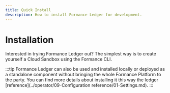 ```yaml
---
title: Quick Install
description: How to install Formance Ledger for development.
---
```


# Installation

Interested in trying Formance Ledger out? The simplest way is to create yourself a Cloud Sandbox using the Formance CLI.

:::tip
Formance Ledger can also be used and installed locally or deployed as a standalone component without bringing the whole Formance Platform to the party. You can find more details about installing it this way the ledger [reference](../operator/09-Configuration reference/01-Settings.md).
:::

<Install />

<CreateStack />

